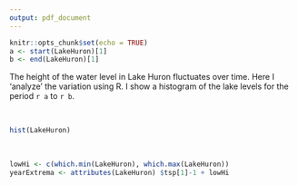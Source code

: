 ```yaml
---
output: pdf_document
---
```

```r
knitr::opts_chunk$set(echo = TRUE)
a <- start(LakeHuron)[1]
b <- end(LakeHuron)[1]
```
The height of the water level in Lake Huron fluctuates over time. Here I 'analyze' the variation using R. I show a histogram of the lake levels for the period `r a` to `r b`.

&nbsp;
```r
hist(LakeHuron)
```

&nbsp;
```r
lowHi <- c(which.min(LakeHuron), which.max(LakeHuron))
yearExtrema <- attributes(LakeHuron) $tsp[1]-1 + lowHi
```